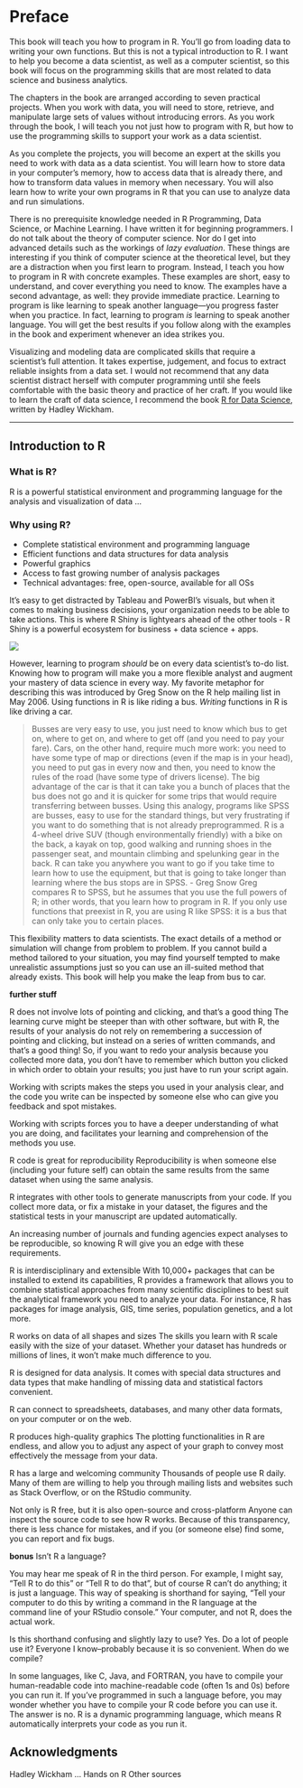 # Preface {-}

This book will teach you how to program in R. You'll go from loading data to writing your own functions. But this is not a typical introduction to R. I want to help you become a data scientist, as well as a computer scientist, so this book will focus on the programming skills that are most related to data science and business analytics.

The chapters in the book are arranged according to seven practical projects. When you work with data, you will need to store, retrieve, and manipulate large sets of values without introducing errors. As you work through the book, I will teach you not just how to program with R, but how to use the programming skills to support your work as a data scientist. 

As you complete the projects, you will become an expert at the skills you need to work with data as a data scientist. You will learn how to store data in your computer’s memory, how to access data that is already there, and how to transform data values in memory when necessary. You will also learn how to write your own programs in R that you can use to analyze data and run simulations.

There is no prerequisite knowledge needed in R Programming, Data Science, or Machine Learning. I have written it for beginning programmers. I do not talk about the theory of computer science. Nor do I get into advanced details such as the workings of _lazy evaluation_. These things are interesting if you think of computer science at the theoretical level, but they are a distraction when you first learn to program. Instead, I teach you how to program in R with concrete examples. These examples are short, easy to understand, and cover everything you need to know. The examples have a second advantage, as well: they provide immediate practice. Learning to program is like learning to speak another language—you progress faster when you practice. In fact, learning to program _is_ learning to speak another language. You will get the best results if you follow along with the examples in the book and experiment whenever an idea strikes you.

Visualizing and modeling data are complicated skills that require a scientist's full attention. It takes expertise, judgement, and focus to extract reliable insights from a data set. I would not recommend that any data scientist distract herself with computer programming until she feels comfortable with the basic theory and practice of her craft. If you would like to learn the craft of data science, I recommend the book [R for Data Science](http://r4ds.had.co.nz/), written by Hadley Wickham.

***
## Introduction to R 

### What is R?

R is a powerful statistical environment and programming language for the analysis and visualization of data ...

### Why using R?

* Complete statistical environment and programming language
* Efficient functions and data structures for data analysis
* Powerful graphics
* Access to fast growing number of analysis packages
* Technical advantages: free, open-source, available for all OSs

It’s easy to get distracted by Tableau and PowerBI’s visuals, but when it comes to making business decisions, your organization needs to be able to take actions. This is where R Shiny is lightyears ahead of the other tools - R Shiny is a powerful ecosystem for business + data science + apps.

![](https://www.business-science.io/assets/2020-03-09-shiny-vs-tableau/dashboard-ecosystem.png)

However, learning to program _should_ be on every data scientist's to-do list. Knowing how to program will make you a more flexible analyst and augment your mastery of data science in every way. My favorite metaphor for describing this was introduced by Greg Snow on the R help mailing list in May 2006. Using functions in R is like riding a bus. _Writing_ functions in R is like driving a car.

> Busses are very easy to use, you just need to know which bus to get on, where to get on, and where to get off (and you need to pay your fare). Cars, on the other hand, require much more work: you need to have some type of map or directions (even if the map is in your head), you need to put gas in every now and then, you need to know the rules of the road (have some type of drivers license). The big advantage of the car is that it can take you a bunch of places that the bus does not go and it is quicker for some trips that would require transferring between busses.
> Using this analogy, programs like SPSS are busses, easy to use for the standard things, but very frustrating if you want to do something that is not already preprogrammed.
> R is a 4-wheel drive SUV (though environmentally friendly) with a bike on the back, a kayak on top, good walking and running shoes in the passenger seat, and mountain climbing and spelunking gear in the back.
> R can take you anywhere you want to go if you take time to learn how to use the equipment, but that is going to take longer than learning where the bus stops are in SPSS.
> - Greg Snow
Greg compares R to SPSS, but he assumes that you use the full powers of R; in other words, that you learn how to program in R. If you only use functions that preexist in R, you are using R like SPSS: it is a bus that can only take you to certain places. 

This flexibility matters to data scientists. The exact details of a method or simulation will change from problem to problem. If you cannot build a method tailored to your situation, you may find yourself tempted to make unrealistic assumptions just so you can use an ill-suited method that already exists. This book will help you make the leap from bus to car. 

__further stuff__

R does not involve lots of pointing and clicking, and that’s a good thing
The learning curve might be steeper than with other software, but with R, the results of your analysis do not rely on remembering a succession of pointing and clicking, but instead on a series of written commands, and that’s a good thing! So, if you want to redo your analysis because you collected more data, you don’t have to remember which button you clicked in which order to obtain your results; you just have to run your script again.

Working with scripts makes the steps you used in your analysis clear, and the code you write can be inspected by someone else who can give you feedback and spot mistakes.

Working with scripts forces you to have a deeper understanding of what you are doing, and facilitates your learning and comprehension of the methods you use.

R code is great for reproducibility
Reproducibility is when someone else (including your future self) can obtain the same results from the same dataset when using the same analysis.

R integrates with other tools to generate manuscripts from your code. If you collect more data, or fix a mistake in your dataset, the figures and the statistical tests in your manuscript are updated automatically.

An increasing number of journals and funding agencies expect analyses to be reproducible, so knowing R will give you an edge with these requirements.

R is interdisciplinary and extensible
With 10,000+ packages that can be installed to extend its capabilities, R provides a framework that allows you to combine statistical approaches from many scientific disciplines to best suit the analytical framework you need to analyze your data. For instance, R has packages for image analysis, GIS, time series, population genetics, and a lot more.

R works on data of all shapes and sizes
The skills you learn with R scale easily with the size of your dataset. Whether your dataset has hundreds or millions of lines, it won’t make much difference to you.

R is designed for data analysis. It comes with special data structures and data types that make handling of missing data and statistical factors convenient.

R can connect to spreadsheets, databases, and many other data formats, on your computer or on the web.

R produces high-quality graphics
The plotting functionalities in R are endless, and allow you to adjust any aspect of your graph to convey most effectively the message from your data.

R has a large and welcoming community
Thousands of people use R daily. Many of them are willing to help you through mailing lists and websites such as Stack Overflow, or on the RStudio community.

Not only is R free, but it is also open-source and cross-platform
Anyone can inspect the source code to see how R works. Because of this transparency, there is less chance for mistakes, and if you (or someone else) find some, you can report and fix bugs.

__bonus__
Isn’t R a language?

You may hear me speak of R in the third person. For example, I might say, “Tell R to do this” or “Tell R to do that”, but of course R can’t do anything; it is just a language. This way of speaking is shorthand for saying, “Tell your computer to do this by writing a command in the R language at the command line of your RStudio console.” Your computer, and not R, does the actual work.

Is this shorthand confusing and slightly lazy to use? Yes. Do a lot of people use it? Everyone I know–probably because it is so convenient.
When do we compile?

In some languages, like C, Java, and FORTRAN, you have to compile your human-readable code into machine-readable code (often 1s and 0s) before you can run it. If you’ve programmed in such a language before, you may wonder whether you have to compile your R code before you can use it. The answer is no. R is a dynamic programming language, which means R automatically interprets your code as you run it.


## Acknowledgments

Hadley Wickham ...
Hands on R 
Other sources